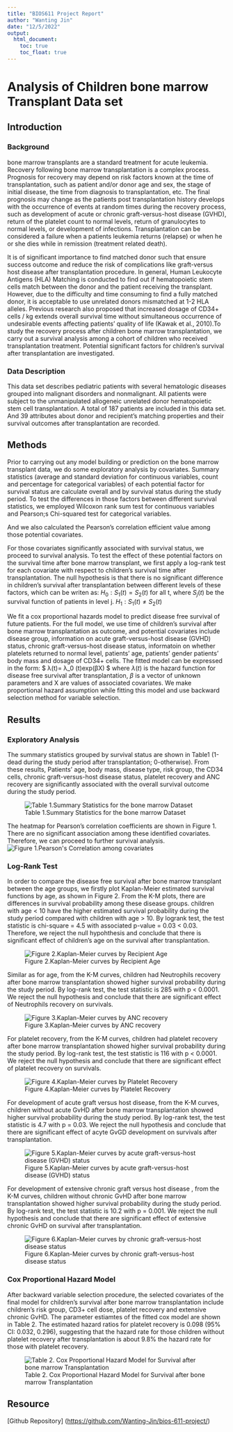```yaml
---
title: "BIOS611 Project Report"
author: "Wanting Jin"
date: "12/5/2022"
output: 
  html_document:
    toc: true
    toc_float: true
---
```


# Analysis of Children bone marrow Transplant Data set

## Introduction

### Background

bone marrow transplants are a standard treatment for acute leukemia. Recovery following bone marrow transplantation is a complex process. Prognosis for recovery may depend on risk factors known at the time of transplantation, such as patient and/or donor age and sex, the stage of initial disease, the time from diagnosis to transplantation, etc. The final prognosis may change as the patients post transplantation history develops with the occurrence of events at random times during the recovery process, such as development of acute or chronic graft-versus-host disease (GVHD), return of the platelet count to normal levels, return of granulocytes to normal levels, or development of infections. Transplantation can be considered a failure when a patients leukemia returns (relapse) or when he or she dies while in remission (treatment related death).

It is of significant importance to find matched donor such that ensure success outcome and reduce the risk of complications like graft-versus host disease after transplantation procedure. In general, Human Leukocyte Antigens (HLA) Matching is conducted to find out if hematopoietic stem cells match between the donor and the patient receiving the transplant. However, due to the difficulty and time consuming to find a fully matched donor, it is acceptable to use unrelated donors mismatched at 1-2 HLA alleles. Previous research also proposed that increased dosage of CD34+ cells / kg extends overall survival time without simultaneous occurrence of undesirable events affecting patients' quality of life (Kawak et al., 2010).To study the recovery process after children bone marrow transplantation, we carry out a survival analysis among a cohort of children who received transplantation treatment. Potential significant factors for children's survival after transplantation are investigated.

### Data Description

This data set describes pediatric patients with several hematologic diseases grouped into malignant disorders and nonmalignant. All patients were subject to the unmanipulated allogeneic unrelated donor hematopoietic stem cell transplantation. A total of 187 patients are included in this data set. And 39 attributes about donor and recipient's matching properties and their survival outcomes after transplantation are recorded.

## Methods

Prior to carrying out any model building or prediction on the bone marrow transplant data, we do some exploratory analysis by covariates. Summary statistics (average and standard deviation for continuous variables, count and percentage for categorical variables) of each potential factor for survival status are calculate overall and by survival status during the study period. To test the differences in those factors between different survival statistics, we employed Wilcoxon rank sum test for continuous variables and Pearson;s Chi-squared test for categorical variables.

And we also calculated the Pearson's correlation efficient value among those potential covariates.

For those covariates significantly associated with survival status, we proceed to survival analysis. To test the effect of these potential factors on the survival time after bone marrow transplant, we first apply a log-rank test for each covariate with respect to children's survival time after transplantation. The null hypothesis is that there is no significant difference in children's survival after transplantation between different levels of these factors, which can be writen as: $H_0:S_1 (t)=S_2 (t)$ for all t, where $S_j (t)$ be the survival function of patients in level j. $H_1:S_1 (t)≠S_2 (t)$

We fit a cox proportional hazards model to predict disease free survival of future patients. For the full model, we use time of children's survival after bone marrow transplantation as outcome, and potential covariates include disease group, information on acute graft-versus-host disease (GVHD) status, chronic graft-versus-host disease status, informatoin on whether platelets returned to normal level, patients' age, patients' gender patients' body mass and dosage of CD34+ cells. The fitted model can be expressed in the form: \$ λ(t)= λ_0 (t)exp(βX) \$ where $λ(t)$ is the hazard function for disease free survival after transplantation, $β$ is a vector of unknown parameters and X are values of associated covariates. We make proportional hazard assumption while fitting this model and use backward selection method for variable selection.

## Results

### Exploratory Analysis

The summary statistics grouped by survival status are shown in Table1 (1-dead during the study period after transplantation; 0-otherwise). From these results, Patients' age, body mass, disease type, risk group, the CD34 cells, chronic graft-versus-host disease status, platelet recovery and ANC recovery are significantly associated with the overall survival outcome during the study period.

![Table 1.Summary Statistics for the bone marrow Dataset](tables/Table1.png)

The heatmap for Pearson's correlation coefficients are shown in Figure 1. There are no significant association among these identified covariates. Therefore, we can proceed to further survival analysis. ![Figure 1.Pearson\'s Correlation among covariates](figures/Plot_Cor.png)

### Log-Rank Test

In order to compare the disease free survival after bone marrow transplant between the age groups, we firstly plot Kaplan-Meier estimated survival functions by age, as shown in Figure 2. From the K-M plots, there are differences in survival probability among these disease groups. children with age \< 10 have the higher estimated survival probability during the study period compared with children with age \> 10. By logrank test, the test statistic is chi-square = 4.5 with associated p-value = 0.03 \< 0.03. Therefore, we reject the null hypohthesis and conclude that there is significant effect of children's age on the survival after transplantation.

![Figure 2.Kaplan-Meier curves by Recipient Age](figures/Plot_KM_Age.png)

Similar as for age, from the K-M curves, children had Neutrophils recovery after bone marrow transplantation showed higher survival probability during the study period. By log-rank test, the test statistic is 285 with p \< 0.0001. We reject the null hypothesis and conclude that there are significant effect of Neutrophils recovery on survivals.

![Figure 3.Kaplan-Meier curves by ANC recovery](figures/Plot_KM_ANC.png)

For platelet recovery, from the K-M curves, children had platelet recovery after bone marrow transplantation showed higher survival probability during the study period. By log-rank test, the test statistic is 116 with p \< 0.0001. We reject the null hypothesis and conclude that there are significant effect of platelet recovery on survivals.

![Figure 4.Kaplan-Meier curves by Platelet Recovery](figures/Plot_KM_PLT.png)

For development of acute graft versus host disease, from the K-M curves, children without acute GvHD after bone marrow transplantation showed higher survival probability during the study period. By log-rank test, the test statistic is 4.7 with p = 0.03. We reject the null hypothesis and conclude that there are significant effect of acyte GvGD development on survivals after transplantation.

![Figure 5.Kaplan-Meier curves by acute graft-versus-host disease (GVHD) status](figures/Plot_KM_aGvHD.png)

For development of extensive chronic graft versus host disease , from the K-M curves, children without chronic GvHD after bone marrow transplantation showed higher survival probability during the study period. By log-rank test, the test statistic is 10.2 with p = 0.001. We reject the null hypothesis and conclude that there are significant effect of extensive chronic GvHD on survival after transplantation.

![Figure 6.Kaplan-Meier curves by chronic graft-versus-host disease status](figures/Plot_KM_ecGvHD.png)

### Cox Proportional Hazard Model

After backward variable selection procedure, the selected covariates of the final model for children's survival after bone marrow transplantation include children's risk group, CD3+ cell dose, platelet recovery and extensive chronic GvHD. The parameter estiamtes of the fitted cox model are shown in Table 2. The estimated hazard ratios for platelet recovery is 0.098 (95% CI: 0.032, 0.296), suggesting that the hazard rate for those children without platelet recovery after transplantation is about 9.8% the hazard rate for those with platelet recovery.

![Table 2. Cox Proportional Hazard Model for Survival after bone marrow Transplantation](tables/Table_cox.png)

## Resource

[Github Repository] (<https://github.com/Wanting-Jin/bios-611-project/>)
